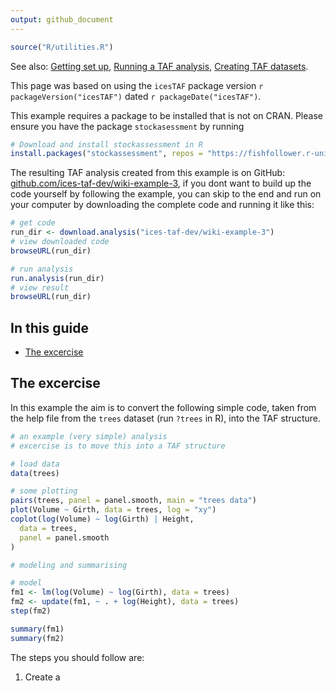 ```yaml
---
output: github_document
---
```


```r
source("R/utilities.R")
```

See also:
[Getting set up](Getting-set-up), 
[Running a TAF analysis](Running-a-TAF-analysis),
[Creating TAF datasets](Creating-TAF-datasets).

This page was based on using the `icesTAF` package version ```r packageVersion("icesTAF")```
dated ```r packageDate("icesTAF")```.  

This example requires a package to be installed that is not on CRAN. Please ensure you have the
package `stockasessment` by running
```r
# Download and install stockassessment in R
install.packages("stockassessment", repos = "https://fishfollower.r-universe.dev")
```

The resulting TAF analysis created from this example is 
on GitHub: [github.com/ices-taf-dev/wiki-example-3](https://github.com/ices-taf-dev/wiki-example-3),
if you dont want to build up the code yourself by following the example, you can skip to the end 
and run on your computer by downloading the complete code and running it like this:

```r
# get code
run_dir <- download.analysis("ices-taf-dev/wiki-example-3")
# view downloaded code
browseURL(run_dir)

# run analysis
run.analysis(run_dir)
# view result
browseURL(run_dir)
```

## In this guide

* [The excercise](#the-excercise)

## The excercise

In this example the aim is to convert the following simple code, taken from the help file from
the `trees` dataset (run `?trees` in R), into the TAF structure.

```r
# an example (very simple) analysis
# excercise is to move this into a TAF structure

# load data
data(trees)

# some plotting
pairs(trees, panel = panel.smooth, main = "trees data")
plot(Volume ~ Girth, data = trees, log = "xy")
coplot(log(Volume) ~ log(Girth) | Height,
  data = trees,
  panel = panel.smooth
)

# modeling and summarising

# model
fm1 <- lm(log(Volume) ~ log(Girth), data = trees)
fm2 <- update(fm1, ~ . + log(Height), data = trees)
step(fm2)

summary(fm1)
summary(fm2)
```

The steps you should follow are:

1. Create a 